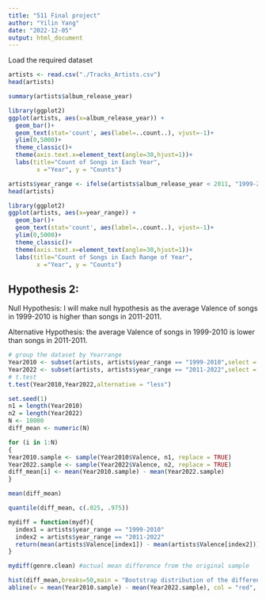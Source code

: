 ```yaml
---
title: "511 Final project"
author: "Yilin Yang"
date: "2022-12-05"
output: html_document
---
```


Load the required dataset
```r
artists <- read.csv("./Tracks_Artists.csv")
head(artists)
```
```r
summary(artists$album_release_year)
```

```r
library(ggplot2)
ggplot(artists, aes(x=album_release_year)) +
  geom_bar()+
  geom_text(stat='count', aes(label=..count..), vjust=-1)+
  ylim(0,5000)+
  theme_classic()+
  theme(axis.text.x=element_text(angle=30,hjust=1))+
  labs(title="Count of Songs in Each Year",
        x ="Year", y = "Counts")
```
```r
artists$year_range <- ifelse(artists$album_release_year < 2011, "1999-2010","2011-2022")
head(artists)
```
```r
library(ggplot2)
ggplot(artists, aes(x=year_range)) +
  geom_bar()+
  geom_text(stat='count', aes(label=..count..), vjust=-1)+
  ylim(0,5000)+
  theme_classic()+
  theme(axis.text.x=element_text(angle=30,hjust=1))+
  labs(title="Count of Songs in Each Range of Year",
        x ="Year", y = "Counts")
```

## Hypothesis 2:
Null Hypothesis: I will make null hypothesis as the average Valence of songs in 1999-2010 is higher than songs in 2011-2011. 

Alternative Hypothesis: the average Valence of songs in 1999-2010 is lower than songs in 2011-2011. 

```r
# group the dataset by Yearrange
Year2010 <- subset(artists, artists$year_range == "1999-2010",select = c("Valence"))
Year2022 <- subset(artists, artists$year_range == "2011-2022",select = c("Valence") )
# t.test
t.test(Year2010,Year2022,alternative = "less")
```


```r
set.seed(1)
n1 = length(Year2010)
n2 = length(Year2022)
N <- 10000
diff_mean <- numeric(N) 

for (i in 1:N)
{
Year2010.sample <- sample(Year2010$Valence, n1, replace = TRUE) 
Year2022.sample <- sample(Year2022$Valence, n2, replace = TRUE)
diff_mean[i] <- mean(Year2010.sample) - mean(Year2022.sample)
}

mean(diff_mean)
```
```r
quantile(diff_mean, c(.025, .975))
```

```r
mydiff = function(mydf){
  index1 = artists$year_range == "1999-2010"
  index2 = artists$year_range == "2011-2022"
  return(mean(artists$Valence[index1]) - mean(artists$Valence[index2]))
}

mydiff(genre.clean) #actual mean difference from the original sample
```

```r
hist(diff_mean,breaks=50,main = "Bootstrap distribution of the difference in means",col = 'light pink')
abline(v = mean(Year2010.sample) - mean(Year2022.sample), col = "red", lty = 2)
```

